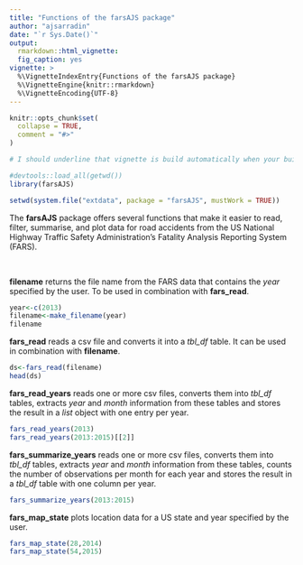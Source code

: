 ```yaml
---
title: "Functions of the farsAJS package"
author: "ajsarradin"
date: "`r Sys.Date()`"
output: 
  rmarkdown::html_vignette:
  fig_caption: yes
vignette: >
  %\VignetteIndexEntry{Functions of the farsAJS package}
  %\VignetteEngine{knitr::rmarkdown}
  %\VignetteEncoding{UTF-8}
---
```


```r
knitr::opts_chunk$set(
  collapse = TRUE,
  comment = "#>"
)
```

```r

# I should underline that vignette is build automatically when your build your package. So, when development are finish, replace in the vignette devtools::load_all by library because your package is loaded before building the vignette when you build a package.

#devtools::load_all(getwd())
library(farsAJS)

setwd(system.file("extdata", package = "farsAJS", mustWork = TRUE))

```

The **farsAJS** package offers several functions that make it easier to read, filter, summarise, and plot data for road accidents from the US National Highway Traffic Safety Administration's Fatality Analysis Reporting System (FARS).

<br/>

**filename** returns the file name from the FARS data that contains the *year* specified by the user. To be used in combination with **fars_read**.

```r
year<-c(2013)
filename<-make_filename(year)
filename

```

**fars_read** reads a csv file and converts it into a *tbl_df* table. It can be used in combination with **filename**.

```r
ds<-fars_read(filename)
head(ds)

```

**fars_read_years** reads one or more csv files, converts them into *tbl_df* tables, extracts *year* and *month*
information from these tables and stores the result in a *list* object with one entry per year.

```r
fars_read_years(2013)
fars_read_years(2013:2015)[[2]]

```

**fars_summarize_years** reads one or more csv files, converts them into *tbl_df* tables, extracts *year* and *month*
information from these tables, counts the number of observations per month for each year and stores the result
in a *tbl_df* table with one column per year.

```r
fars_summarize_years(2013:2015)

```

**fars_map_state** plots location data for a US state and year specified by the user.

```r
fars_map_state(28,2014)
fars_map_state(54,2015)

```


